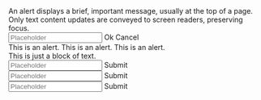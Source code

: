 

<Unstyled>
  <div className="flex flex-col gap-4 text-base text-ui-neutral-800">
    <Alert>
      <div className="flex flex-col gap-4">
        An alert displays a brief, important message, usually at the top of a
        page. Only text content updates are conveyed to screen readers,
        preserving focus.
        <div className="flex flex-wrap gap-2">
          <Input size="sm" placeholder="Placeholder" />
          <ButtonPrimary size="sm">Ok</ButtonPrimary>
          <ButtonPrimary size="sm">Cancel</ButtonPrimary>
        </div>
      </div>
    </Alert>
    <Alert sentiment="danger">This is an alert.</Alert>
    <Alert sentiment="success">This is an alert.</Alert>
    <Alert sentiment="warning">This is an alert.</Alert>
    <div>This is just a block of text.</div>
    <div className="flex gap-2">
      <Input size="sm" placeholder="Placeholder" />
      <ButtonPrimary size="sm">Submit</ButtonPrimary>
    </div>
    <div className="flex gap-2">
      <Input size="md" placeholder="Placeholder" />
      <ButtonPrimary size="md">Submit</ButtonPrimary>
    </div>
    <div className="flex gap-2">
      <Input size="lg" placeholder="Placeholder" />
      <ButtonPrimary size="lg">Submit</ButtonPrimary>
    </div>
  </div>
</Unstyled>
